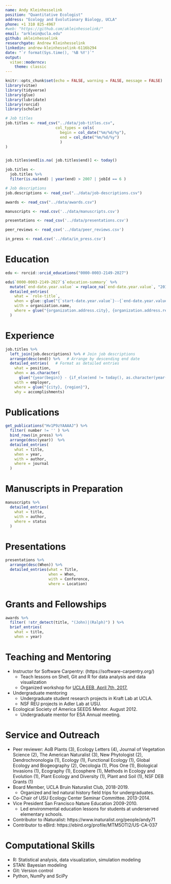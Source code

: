 ```yaml
---
name: Andy Kleinhesselink
position: "Quantitative Ecologist"
address: "Ecology and Evolutionary Biology, UCLA"
phone: +1 310 825-4967
#web: "https://github.com/akleinhesselink/"
email: "arklein@ucla.edu"
github: akleinhesselink
researchgate: Andrew Kleinhesselink
linkedin: andrew-kleinhesselink-6116b294
date: "`r format(Sys.time(), '%B %Y')`"
output: 
  vitae::moderncv:
    theme: classic
---
```


```r
knitr::opts_chunk$set(echo = FALSE, warning = FALSE, message = FALSE)
library(vitae)
library(tidyverse)
library(glue)
library(lubridate)
library(rorcid)
library(scholar)
```



```r
# Job titles
job.titles <- read_csv("../data/job-titles.csv",
                      col_types = cols(
                        begin = col_date("%m/%d/%y"),
                        end = col_date("%m/%d/%y")
                        )
)


job.titles$end[is.na( job.titles$end)] <- today()

job.titles <- 
  job.titles %>% 
  filter(is.na(end) | year(end) > 2007 | jobId == 6 )

# Job descriptions
job.descriptions <- read_csv("../data/job-descriptions.csv")

awards <- read_csv("../data/awards.csv")

manuscripts <- read.csv('../data/manuscripts.csv')

presentations <- read_csv('../data/presentations.csv')

peer_reviews <- read_csv('../data/peer_reviews.csv') 

in_press <- read.csv('../data/in_press.csv')


```



# Education

```r

edu <- rorcid::orcid_educations("0000-0003-2149-2027")

edu$`0000-0003-2149-2027`$`education-summary` %>% 
  mutate(`end-date.year.value` = replace_na(`end-date.year.value`, "2019")) %>% 
  detailed_entries(
    what = `role-title`,
    when = glue::glue("{`start-date.year.value`}--{`end-date.year.value`}"), 
    with = organization.name,
    where = glue("{organization.address.city}, {organization.address.region}")
  )
```


# Experience

```r

job.titles %>% 
  left_join(job.descriptions) %>% # Join job descriptions 
  arrange(desc(end)) %>%   # Arrange by descending end date
  detailed_entries(   # Format as detailed entries
    what = position,
    when = as.character(
      glue("{year(begin)} - {if_else(end != today(), as.character(year(end)), 'present')}")),
    with = employer,
    where = glue("{city}, {region}"),
    why = accomplishments)

```


# Publications

```r
get_publications("Hv1P9zYAAAAJ") %>%
  filter( number != '' ) %>%
  bind_rows(in_press) %>% 
  arrange(desc(year))  %>%
  detailed_entries(
    what = title,
    when = year,
    with = author,
    where = journal
  )
```

# Manuscripts in Preparation

```r

manuscripts %>%
  detailed_entries(
    what = title,
    with = author,
    where = status
  )
```


# Presentations

```r

presentations %>% 
  arrange(desc(When)) %>% 
  detailed_entries(what = Title,
                   when = When,
                   with = Conference,
                   where = Location)

```


# Grants and Fellowships
```r
awards %>% 
  filter( !str_detect(title, "(John)|(Ralph)") ) %>% 
  brief_entries(
    what = title,
    when = year)
```

# Teaching and Mentoring
- Instructor for Software Carpentry: (https://software-carpentry.org/)
  - Teach lessons on Shell, Git and R for data analysis and data visualization
  - Organized workshop for [UCLA EEB, April 7th, 2017.](https://ucla-data-archive.github.io/2018-04-07-ucla-eeb/)
- Undergraduate mentoring 
  - Undergraduate student research projects in Kraft Lab at UCLA.
  - NSF REU projects in Adler Lab at USU.
- Ecological Society of America SEEDS Mentor. August 2012.
  - Undergraduate mentor for ESA Annual meeting. 


# Service and Outreach 

- Peer reviewer: AoB Plants (3), Ecology Letters (4), Journal of Vegetation Science (2), The American Naturalist (3), New Phytologist (2), Dendrochronologia (1), Ecology (1), Functional Ecology (1), Global Ecology and Biogeography (2), Oecologia (1), Plos One (1), Biological Invasions (1), Ecography (1), Ecosphere (1), Methods in Ecology and Evolution (1), Plant Ecology and Diversity (1), Plant and Soil (1), NSF DEB Grants (1)
- Board Member, UCLA Bruin Naturalist Club, 2018-2019.
  - Organized and led natural history field trips for undergraduates. 
- Co-Chair of USU Ecology Center Seminar Committee. 2013-2014.
- Vice President San Francisco Nature Education 2009-2010.
  - Led environmental education lessons for students at underserved elementary schools.
- Contributor to iNaturalist: https://www.inaturalist.org/people/andy71
- Contributor to eBird: https://ebird.org/profile/MTM5OTI2/US-CA-037

# Computational Skills 

- R: Statistical analysis, data visualization, simulation modeling
- STAN: Bayesian modeling 
- Git: Version control
- Python, NumPy and SciPy 



